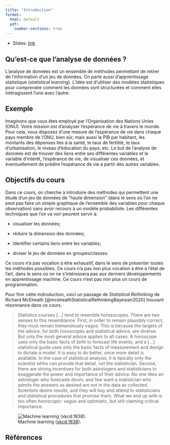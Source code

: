 ```yaml
--- 
title: "Introduction"
format: 
  html: default
  pdf:
    number-sections: true
---
```



* Slides: [link](../slides/01-introduction-slides.qmd)


## Qu'est-ce que l'analyse de données ?

L'analyse de données est un ensemble de méthodes permettant de retirer de l'information d'un jeu de données. On parle aussi d'apprentissage statistique (*statistical learning*). 
L'idée est d'utiliser des modèles statistiques pour comprendre comment les données sont structurées et comment elles intéragissent l'une avec l'autre. 

::: {.callout-note icon=false}
## Exemple

Imaginons que vous êtes employé par l'Organisation des Nations Unies (ONU). Votre mission est d'analyser l'espérance de vie à travers le monde. Pour cela, vous disposez d'une mesure de l'espérance de vie dans chaque pays membre de l'ONU, bien sûr, mais aussi le PIB par habitant, les montants des dépenses liés à la santé, le taux de fertilité, le taux d'urbanisation, le niveau d'éducation du pays, etc. Le but de l'analyse de données est de trouver des liens entre ses différentes variables et la variable d'intérêt, l'espérance de vie, de visualiser ces données, et éventuellement de prédire l'espérance de vie à partir des autres variables. 

::: 



## Objectifs du cours

Dans ce cours, on cherche à introduire des méthodes qui permettent une étude d'un jeu de données de "haute dimension" (dans le sens où l'on ne peut pas faire un simple graphique de l'ensemble des variables pour chaque observation) sans avoir recours à un modèle probabiliste. Les différentes techniques que l'on va voir peuvent servir à:

* visualiser les données;

* réduire la dimension des données;

* identifier certains liens entre les variables;

* diviser le jeu de données en groupes/classes.


Ce cours n'a pas vocation à être exhaustif, dans le sens de présenter toutes les méthodes possibles. Ce cours n'a pas non plus vocation à être à l'état de l'art, dans le sens où on ne s'intéressera pas aux derniers développements en apprentissage machine. Ce cours n'est pas non plus un cours de programmation.

Pour finir cette indroduction, voici un passage de *Statistical Rethinking* de Richard McElreath [@mcelreathStatisticalRethinkingBayesian2020] trouvant résonnance dans ce cours.

> Statistics courses [...] tend to resemble horosscopes. There are two senses to this resemblance. First, in order to remain plausibly correct, they must remain tremendously vague. This is because the targets of the advice, for both horoscopes and statistical advice, are diverse. But only the most general advice applies to all cases. A horoscope uses only the basic facts of birth to forecast life events, and a [...] statistical guide uses only the basic facts of measurement and design to dictate a model. It is easy to do better, once more detail is available. In the case of statistical analysis, it is tipically only the scientist whho can provide that detail, not the statistician.
> Second, there are strong incentives for both astrologers and statisticians to exaggerate the power and importance of their advice. No one likes an astrologer who forecasts doom, and few want a statistician who admits the answers as desired are not in the data as collected. Scientists desire results, and they will buy and attend to statisticians and statistical procedures that promise them. What we end up with is too often *horoscopic*: vague and optimistic, but still claiming critical importance.


![Machine learning ([xkcd:1838](https://xkcd.com/1838/)).](../include/machine_learning.png)



::: {.content-visible when-format="pdf"}
## Références

:::
